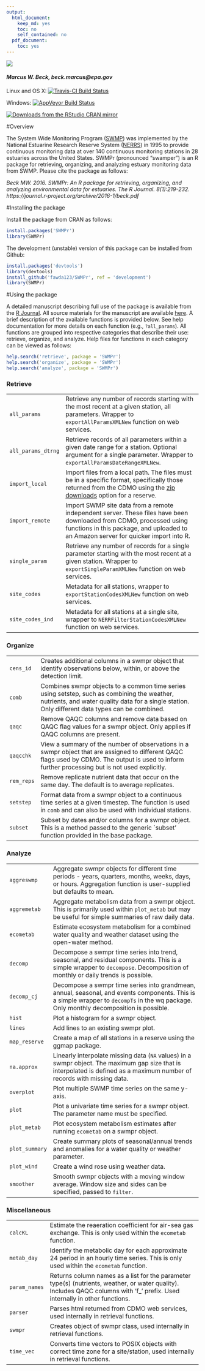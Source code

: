 ```yaml
---
output:
  html_document:
    keep_md: yes
    toc: no
    self_contained: no
  pdf_document:
    toc: yes
---
```


![](swmpr_logo.png)

#### *Marcus W. Beck, beck.marcus@epa.gov*

Linux and OS X: [![Travis-CI Build Status](https://travis-ci.org/fawda123/SWMPr.png?branch=master)](https://travis-ci.org/fawda123/SWMPr)

Windows: [![AppVeyor Build Status](https://ci.appveyor.com/api/projects/status/github/fawda123/SWMPr?branch=master)](https://ci.appveyor.com/project/fawda123/SWMPr)

[![Downloads from the RStudio CRAN mirror](http://cranlogs.r-pkg.org/badges/grand-total/SWMPr)](http://cran.rstudio.com/package=SWMPr)

#Overview 

The System Wide Monitoring Program ([SWMP](http://nerrs.noaa.gov/RCDefault.aspx?ID=18)) was implemented by the National Estuarine Research Reserve System ([NERRS](http://nerrs.noaa.gov/)) in 1995 to provide continuous monitoring data at over 140 continuous monitoring stations in 28 estuaries across the United States.  SWMPr (pronounced "swamper") is an R package for retrieving, organizing, and analyzing estuary monitoring data from SWMP. Please cite the package as follows:

*Beck MW. 2016. SWMPr: An R package for retrieving, organizing, and analyzing environmental data for estuaries.  The R Journal. 8(1):219-232. https://journal.r-project.org/archive/2016-1/beck.pdf*

#Installing the package

Install the package from CRAN as follows:

```r
install.packages('SWMPr')
library(SWMPr)
```

The development (unstable) version of this package can be installed from Github:

```r
install.packages('devtools')
library(devtools)
install_github('fawda123/SWMPr', ref = 'development')
library(SWMPr)
```

#Using the package

A detailed manuscript describing full use of the package is available from the [R Journal](https://journal.r-project.org/archive/accepted/beck.pdf). All source materials for the manuscript are available [here](https://github.com/fawda123/swmpr_manu).  A brief description of the available functions is provided below. See help documentation for more details on each function (e.g., `?all_params`).  All functions are grouped into respective categories that describe their use: retrieve, organize, and analyze.  Help files for functions in each category can be viewed as follows:

```r
help.search('retrieve', package = 'SWMPr')
help.search('organize', package = 'SWMPr')
help.search('analyze', package = 'SWMPr')
```

<h3>Retrieve</h3>
<table>
<tr><td><code>all_params</code></td><td>Retrieve any number of records starting with the most recent at a given station, all parameters. Wrapper to <code>exportAllParamsXMLNew</code> function on web services.</td></tr>
<tr><td><code>all_params_dtrng</code></td><td> Retrieve records of all parameters within a given date range for a station. Optional argument for a single parameter. Wrapper to <code>exportAllParamsDateRangeXMLNew</code>.</td></tr>
<tr><td><code>import_local</code></td><td> Import files from a local path. The files must be in a specific format, specifically those returned from the CDMO using the <a href="http://cdmo.baruch.sc.edu/aqs/zips.cfm">zip downloads</a> option for a reserve.</td></tr>
<tr><td><code>import_remote</code></td><td> Import SWMP site data from a remote independent server. These files have been downloaded from CDMO, processed using functions in this package, and uploaded to an Amazon server for quicker import into R.</td></tr>
<tr><td><code>single_param</code></td><td> Retrieve any number of records for a single parameter starting with the most recent at a given station. Wrapper to <code>exportSingleParamXMLNew</code> function on web services.</td></tr>
<tr><td><code>site_codes</code></td><td> Metadata for all stations, wrapper to <code>exportStationCodesXMLNew</code> function on web services.</td></tr>
<tr><td><code>site_codes_ind</code></td><td> Metadata for all stations at a single site, wrapper to <code>NERRFilterStationCodesXMLNew</code> function on web services.</td></tr>
</table>
<h3>Organize</h3>
<table>
<tr><td><code>cens_id</code></td><td> Creates additional columns in a swmpr object that identify observations below, within, or above the detection limit.</td></tr>
<tr><td><code>comb</code></td><td> Combines swmpr objects to a common time series using setstep, such as combining the weather, nutrients, and water quality data for a single station. Only different data types can be combined.</td></tr>
<tr><td><code>qaqc</code></td><td> Remove QAQC columns and remove data based on QAQC flag values for a swmpr object. Only applies if QAQC columns are present.</td></tr>
<tr><td><code>qaqcchk</code></td><td> View a summary of the number of observations in a swmpr object that are assigned to different QAQC flags used by CDMO. The output is used to inform further processing but is not used explicitly.</td></tr>
<tr><td><code>rem_reps</code></td><td> Remove replicate nutrient data that occur on the same day. The default is to average replicates.</td></tr>
<tr><td><code>setstep</code></td><td> Format data from a swmpr object to a continuous time series at a given timestep. The function is used in <code>comb</code> and can also be used with individual stations.</td></tr>
<tr><td><code>subset</code></td><td> Subset by dates and/or columns for a swmpr object. This is a method passed to the generic `subset’ function provided in the base package.</td></tr>
</table>
<h3>Analyze</h3>
<table>
<tr><td><code>aggreswmp</code></td><td> Aggregate swmpr objects for different time periods - years, quarters, months, weeks, days, or hours. Aggregation function is user-supplied but defaults to mean.</td></tr>
<tr><td><code>aggremetab</code></td><td> Aggregate metabolism data from a swmpr object. This is primarily used within <code>plot_metab</code> but may be useful for simple summaries of raw daily data.</td></tr>
<tr><td><code>ecometab</code></td><td> Estimate ecosystem metabolism for a combined water quality and weather dataset using the open-water method.</td></tr>
<tr><td><code>decomp</code></td><td> Decompose a swmpr time series into trend, seasonal, and residual components. This is a simple wrapper to <code>decompose</code>. Decomposition of monthly or daily trends is possible.</td></tr>
<tr><td><code>decomp_cj</code></td><td> Decompose a swmpr time series into grandmean, annual, seasonal, and events components. This is a simple wrapper to <code>decompTs</code> in the wq package. Only monthly decomposition is possible.</td></tr>
<tr><td><code>hist</code></td><td> Plot a histogram for a swmpr object.</td></tr>
<tr><td><code>lines</code></td><td> Add lines to an existing swmpr plot.</td></tr>
<tr><td><code>map_reserve</code></td><td> Create a map of all stations in a reserve using the ggmap package.</td></tr>
<tr><td><code>na.approx</code></td><td> Linearly interpolate missing data (<code>NA</code> values) in a swmpr object. The maximum gap size that is interpolated is defined as a maximum number of records with missing data.</td></tr>
<tr><td><code>overplot</code></td><td> Plot multiple SWMP time series on the same y-axis.</td></tr>
<tr><td><code>plot</code></td><td> Plot a univariate time series for a swmpr object. The parameter name must be specified.</td></tr>
<tr><td><code>plot_metab
</code></td><td> Plot ecosystem metabolism estimates after running <code>ecometab</code> on a swmpr object.</td></tr>
<tr><td><code>plot_summary</code></td><td> Create summary plots of seasonal/annual trends and anomalies for a water quality or weather parameter.</td></tr>
<tr><td><code>plot_wind</code></td><td> Create a wind rose using weather data.</td></tr>
<tr><td><code>smoother</code></td><td> Smooth swmpr objects with a moving window average. Window size and sides can be specified, passed to <code>filter</code>.</td></tr>
</table>
<h3>Miscellaneous</h3>
<table>
<tr><td><code>calcKL</code></td><td> Estimate the reaeration coefficient for air-sea gas exchange. This is only used within the <code>ecometab</code> function.</td></tr>
<tr><td><code>metab_day</code></td><td> Identify the metabolic day for each approximate 24 period in an hourly time series. This is only used within the <code>ecometab</code> function.</td></tr>
<tr><td><code>param_names</code></td><td> Returns column names as a list for the parameter type(s) (nutrients, weather, or water quality). Includes QAQC columns with ‘f_’ prefix. Used internally in other functions.</td></tr>
<tr><td><code>parser</code></td><td> Parses html returned from CDMO web services, used internally in retrieval functions.</td></tr>
<tr><td><code>swmpr</code></td><td> Creates object of swmpr class, used internally in retrieval functions.</td></tr>
<tr><td><code>time_vec</code></td><td> Converts time vectors to POSIX objects with correct time zone for a site/station, used internally in retrieval functions.</td></tr>
</table>

